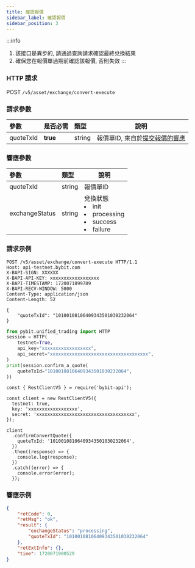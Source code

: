 ```yaml
---
title: 確認報價
sidebar_label: 確認報價
sidebar_position: 3
---
```

:::info
1. 該接口是異步的, 請通過查詢請求確認最終兌換結果
2. 確保您在報價單過期前確認該報價, 否則失效
:::

### HTTP 請求
POST `/v5/asset/exchange/convert-execute`

### 請求參數
| 參數 | 是否必需 | 類型 | 說明|
|:----- |:-------|:-----|------ |
|quoteTxId |**true** |string |報價單ID, 來自於[提交報價的響應](apply-quote#response-parameters)|

### 響應參數
| 參數 | 類型 | 說明|
|:----- |:-----|----- |
|quoteTxId |string|報價單ID|
|exchangeStatus |string|兌換狀態 <li>init</li><li>processing</li><li>success</li><li>failure</li>|

### 請求示例

<Tabs groupId="programming-languages">
<TabItem value="http" label="HTTP">

```http
POST /v5/asset/exchange/convert-execute HTTP/1.1
Host: api-testnet.bybit.com
X-BAPI-SIGN: XXXXXX
X-BAPI-API-KEY: xxxxxxxxxxxxxxxxxx
X-BAPI-TIMESTAMP: 1720071899789
X-BAPI-RECV-WINDOW: 5000
Content-Type: application/json
Content-Length: 52

{
    "quoteTxId": "10100108106409343501030232064"
}
```

</TabItem>
<TabItem value="python" label="Python">

```python
from pybit.unified_trading import HTTP
session = HTTP(
    testnet=True,
    api_key="xxxxxxxxxxxxxxxxxx",
    api_secret="xxxxxxxxxxxxxxxxxxxxxxxxxxxxxxxxxxxx",
)
print(session.confirm_a_quote(
    quoteTxId="10100108106409343501030232064",
))
```

</TabItem>

<TabItem value="Node" label="Node.js">

```n4js
const { RestClientV5 } = require('bybit-api');

const client = new RestClientV5({
  testnet: true,
  key: 'xxxxxxxxxxxxxxxxxx',
  secret: 'xxxxxxxxxxxxxxxxxxxxxxxxxxxxxxxxxxxx',
});

client
  .confirmConvertQuote({
    quoteTxId: '10100108106409343501030232064',
  })
  .then((response) => {
    console.log(response);
  })
  .catch((error) => {
    console.error(error);
  });
```

</TabItem>
</Tabs>

### 響應示例

```json
{
    "retCode": 0,
    "retMsg": "ok",
    "result": {
        "exchangeStatus": "processing",
        "quoteTxId": "10100108106409343501030232064"
    },
    "retExtInfo": {},
    "time": 1720071900529
}
```
